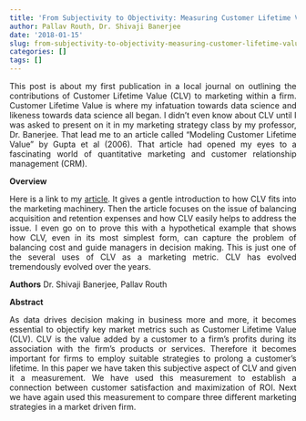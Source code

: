 ```yaml
---
title: 'From Subjectivity to Objectivity: Measuring Customer Lifetime Value Constructs'
author: Pallav Routh, Dr. Shivaji Banerjee
date: '2018-01-15'
slug: from-subjectivity-to-objectivity-measuring-customer-lifetime-value-constructs
categories: []
tags: []
---
```


<style>
body {
text-align: justify}
</style>

This post is about my first publication in a local journal on outlining the contributions of Customer Lifetime Value (CLV) to marketing within a firm. Customer Lifetime Value is where my infatuation towards data science and likeness towards data science all began. I didn't even know about CLV until I was asked to present on it in my marketing strategy class by my professor, Dr. Banerjee. That lead me to an article called "Modeling Customer Lifetime Value" by Gupta et al (2006). That article had opened my eyes to a fascinating world of quantitative marketing and customer relationship management (CRM).

**Overview**

Here is a link to my [article](http://citeseerx.ist.psu.edu/viewdoc/download?doi=10.1.1.741.7971&rep=rep1&type=pdf). It gives a gentle introduction to how CLV fits into the marketing machinery. Then the article focuses on the issue of balancing acquisition and retention expenses and how CLV easily helps to address the issue. I even go on to prove this with a hypothetical example that shows how CLV, even in its most simplest form, can capture the problem of balancing cost and guide managers in decision making. This is just one of the several uses of CLV as a marketing metric. CLV has evolved tremendously evolved over the years. 

**Authors** Dr. Shivaji Banerjee, Pallav Routh

**Abstract**

As data drives decision making in business more and more, it becomes essential to objectify
key market metrics such as Customer Lifetime Value (CLV). CLV is the value added by a customer
to a firm’s profits during its association with the firm’s products or services. Therefore it becomes
important for firms to employ suitable strategies to prolong a customer’s lifetime. In this paper
we have taken this subjective aspect of CLV and given it a measurement. We have used this
measurement to establish a connection between customer satisfaction and maximization of
ROI. Next we have again used this measurement to compare three different marketing strategies
in a market driven firm.
